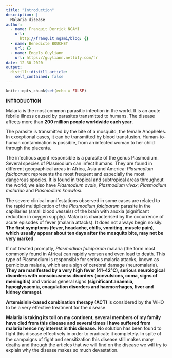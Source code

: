 ```yaml
---
title: "Introduction"
description: |
  Malaria disease
author:
  - name: Franquit Derrick NGAMI
    url:
      http://franquit_ngami/blog: {}
  - name: Benedicte BOUCHET
    url: {}
  - name: Engels Guyliann
    url: https://guyliann.netlify.com/fr
date: 12-30-2020
output:
  distill::distill_article:
    self_contained: false
---
```


```r
knitr::opts_chunk$set(echo = FALSE)
```

**INTRODUCTION**

Malaria is the most common parasitic infection in the world. It is an acute febrile illness caused by parasites transmitted to humans. The disease affects more than **200 million people worldwide each year**.

The parasite is transmitted by the bite of a mosquito, the female Anopheles. In exceptional cases, it can be transmitted by blood transfusion. Human-to-human contamination is possible, from an infected woman to her child through the placenta.

The infectious agent responsible is a parasite of the genus Plasmodium. Several species of Plasmodium can infect humans. They are found in different geographical areas in Africa, Asia and America:
*Plasmodium falciparum*: represents the most frequent and especially the most dangerous species. It is found in tropical and subtropical areas throughout the world; we also have *Plasmodium ovale*, *Plasmodium vivax*; *Plasmodium malariae* and *Plasmodium knowlesi*.

The severe clinical manifestations observed in some cases are related to the rapid multiplication of the *Plasmodium falciparum* parasite in the capillaries (small blood vessels) of the brain with anoxia (significant reduction in oxygen supply). Malaria is characterised by the occurrence of acute episodes of fever (malaria attacks). It does not always begin noisily. **The first symptoms (fever, headache, chills, vomiting, muscle pain), which usually appear about ten days after the mosquito bite, may not be very marked**.

If not treated promptly, *Plasmodium falciparum* malaria (the form most commonly found in Africa) can rapidly worsen and even lead to death. This type of Plasmodium is responsible for serious malaria attacks, known as pernicious malaria, which are a sign of cerebral damage (neuromalaria). **They are manifested by a very high fever (41-42°C), serious neurological disorders with consciousness disorders (convulsions, coma, signs of meningitis)** and various general signs **(significant anaemia, hypoglycaemia, coagulation disorders and haemorrhages, liver and kidney damage)**.

**Artemisinin-based combination therapy (ACT)** is considered by the WHO to be a very effective treatment for the disease.

**Malaria is taking its toll on my continent, several members of my family have died from this disease and several times I have suffered from malaria hence my interest in this disease.** No solution has been found to fight this disease effectively in order to eradicate it completely. In spite of the campaigns of fight and sensitization this disease still makes many deaths and through the articles that we will find on the disease we will try to explain why the disease makes so much devastation.



